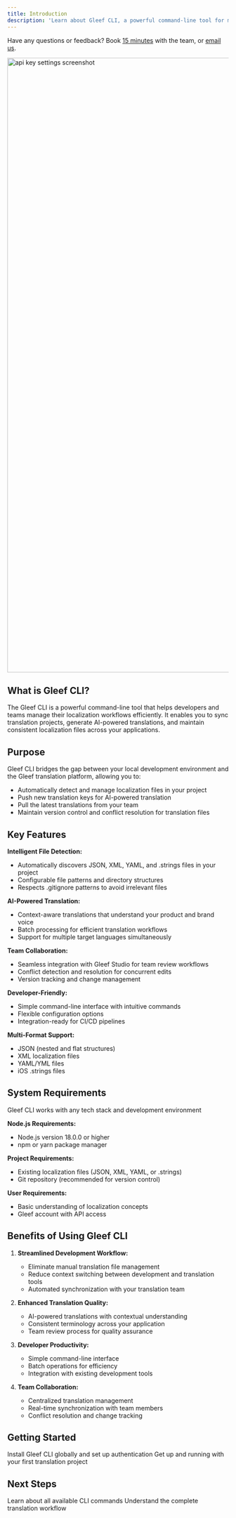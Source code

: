 ```yaml
---
title: Introduction
description: 'Learn about Gleef CLI, a powerful command-line tool for managing translations and localization workflows.'
---
```


<Info>Have any questions or feedback? Book [15 minutes](https://booking.gleef.eu/team/gleef/get-in-touch) with the team, or [email us](mailto:contact@gleef.eu).</Info>

<img width="1400" src="/images/banner.png" alt="api key settings screenshot"/>

## What is Gleef CLI?

The Gleef CLI is a powerful command-line tool that helps developers and teams manage their localization workflows efficiently. It enables you to sync translation projects, generate AI-powered translations, and maintain consistent localization files across your applications.

## Purpose

Gleef CLI bridges the gap between your local development environment and the Gleef translation platform, allowing you to:
- Automatically detect and manage localization files in your project
- Push new translation keys for AI-powered translation
- Pull the latest translations from your team
- Maintain version control and conflict resolution for translation files

## Key Features

**Intelligent File Detection:**
- Automatically discovers JSON, XML, YAML, and .strings files in your project
- Configurable file patterns and directory structures
- Respects .gitignore patterns to avoid irrelevant files

**AI-Powered Translation:**
- Context-aware translations that understand your product and brand voice
- Batch processing for efficient translation workflows
- Support for multiple target languages simultaneously

**Team Collaboration:**
- Seamless integration with Gleef Studio for team review workflows
- Conflict detection and resolution for concurrent edits
- Version tracking and change management

**Developer-Friendly:**
- Simple command-line interface with intuitive commands
- Flexible configuration options
- Integration-ready for CI/CD pipelines

**Multi-Format Support:**
- JSON (nested and flat structures)
- XML localization files
- YAML/YML files
- iOS .strings files

## System Requirements

<Check>Gleef CLI works with any tech stack and development environment</Check>

**Node.js Requirements:**
- Node.js version 18.0.0 or higher
- npm or yarn package manager

**Project Requirements:**
- Existing localization files (JSON, XML, YAML, or .strings)
- Git repository (recommended for version control)

**User Requirements:**
- Basic understanding of localization concepts
- Gleef account with API access

## Benefits of Using Gleef CLI

1. **Streamlined Development Workflow:**
   - Eliminate manual translation file management
   - Reduce context switching between development and translation tools
   - Automated synchronization with your translation team

2. **Enhanced Translation Quality:**
   - AI-powered translations with contextual understanding
   - Consistent terminology across your application
   - Team review process for quality assurance

3. **Developer Productivity:**
   - Simple command-line interface
   - Batch operations for efficiency
   - Integration with existing development tools

4. **Team Collaboration:**
   - Centralized translation management
   - Real-time synchronization with team members
   - Conflict resolution and change tracking

## Getting Started

<CardGroup cols={2}>
    <Card
        title="Install the CLI"
        icon="download"
        href="/cli/getting-started/installation"
    >
        Install Gleef CLI globally and set up authentication
    </Card>
    <Card
        title="Quick Start Guide"
        icon="rocket"
        href="/cli/getting-started/quickstart"
    >
        Get up and running with your first translation project
    </Card>
</CardGroup>

## Next Steps

<CardGroup cols={2}>
    <Card
        title="Commands Overview"
        icon="terminal"
        href="/cli/commands/overview"
    >
        Learn about all available CLI commands
    </Card>
    <Card
        title="Workflow Guide"
        icon="workflow"
        href="/cli/workflow/project-setup"
    >
        Understand the complete translation workflow
    </Card>
</CardGroup>